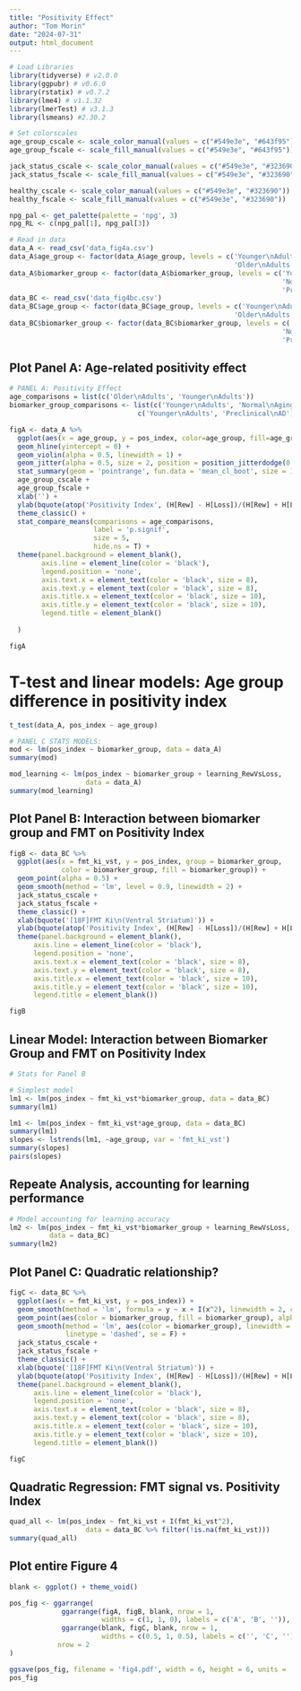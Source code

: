 ```yaml
---
title: "Positivity Effect"
author: "Tom Morin"
date: "2024-07-31"
output: html_document
---
```


```r
# Load Libraries
library(tidyverse) # v2.0.0
library(ggpubr) # v0.6.0
library(rstatix) # v0.7.2
library(lme4) # v1.1.32
library(lmerTest) # v3.1.3
library(lsmeans) #2.30.2

# Set colorscales
age_group_cscale <- scale_color_manual(values = c("#549e3e", "#643f95"))
age_group_fscale <- scale_fill_manual(values = c("#549e3e", "#643f95"))

jack_status_cscale <- scale_color_manual(values = c("#549e3e", "#323690", "#B6357B"))
jack_status_fscale <- scale_fill_manual(values = c("#549e3e", "#323690", "#B6357B"))

healthy_cscale <- scale_color_manual(values = c("#549e3e", "#323690"))
healthy_fscale <- scale_fill_manual(values = c("#549e3e", "#323690"))

npg_pal <- get_palette(palette = 'npg', 3)
npg_RL <- c(npg_pal[1], npg_pal[3])

# Read in data
data_A <- read_csv('data_fig4a.csv')
data_A$age_group <- factor(data_A$age_group, levels = c('Younger\nAdults',
                                                        'Older\nAdults'))
data_A$biomarker_group <- factor(data_A$biomarker_group, levels = c('Younger\nAdults',
                                                                    'Normal\nAging',
                                                                    'Preclinical\nAD'))
data_BC <- read_csv('data_fig4bc.csv')
data_BC$age_group <- factor(data_BC$age_group, levels = c('Younger\nAdults',
                                                        'Older\nAdults'))
data_BC$biomarker_group <- factor(data_BC$biomarker_group, levels = c('Younger\nAdults',
                                                                    'Normal\nAging',
                                                                    'Preclinical\nAD'))
```

## Plot Panel A: Age-related positivity effect
```r
# PANEL A: Positivity Effect
age_comparisons = list(c('Older\nAdults', 'Younger\nAdults'))
biomarker_group_comparisons <- list(c('Younger\nAdults', 'Normal\nAging'),
                                c('Younger\nAdults', 'Preclinical\nAD'))

figA <- data_A %>%
  ggplot(aes(x = age_group, y = pos_index, color=age_group, fill=age_group)) +
  geom_hline(yintercept = 0) +
  geom_violin(alpha = 0.5, linewidth = 1) +
  geom_jitter(alpha = 0.5, size = 2, position = position_jitterdodge(0.2)) +
  stat_summary(geom = 'pointrange', fun.data = 'mean_cl_boot', size = 1, linewidth = 2) +
  age_group_cscale +
  age_group_fscale +
  xlab('') +
  ylab(bquote(atop('Positivity Index', (H[Rew] - H[Loss])/(H[Rew] + H[Loss])))) +
  theme_classic() +
  stat_compare_means(comparisons = age_comparisons, 
                     label = 'p.signif', 
                     size = 5,
                     hide.ns = T) +
  theme(panel.background = element_blank(),
        axis.line = element_line(color = 'black'),
        legend.position = 'none', 
        axis.text.x = element_text(color = 'black', size = 8),
        axis.text.y = element_text(color = 'black', size = 8),
        axis.title.x = element_text(color = 'black', size = 10),
        axis.title.y = element_text(color = 'black', size = 10),
        legend.title = element_blank()
    
  )

figA
```

# T-test and linear models: Age group difference in positivity index
```r
t_test(data_A, pos_index ~ age_group)

# PANEL C STATS MODELS:
mod <- lm(pos_index ~ biomarker_group, data = data_A)
summary(mod)

mod_learning <- lm(pos_index ~ biomarker_group + learning_RewVsLoss, 
                   data = data_A)
summary(mod_learning)  
```

## Plot Panel B: Interaction between biomarker group and FMT on Positivity Index
```r
figB <- data_BC %>%
  ggplot(aes(x = fmt_ki_vst, y = pos_index, group = biomarker_group,
             color = biomarker_group, fill = biomarker_group)) +
  geom_point(alpha = 0.5) +
  geom_smooth(method = 'lm', level = 0.9, linewidth = 2) +
  jack_status_cscale +
  jack_status_fscale +
  theme_classic() +
  xlab(bquote('[18F]FMT Ki\n(Ventral Striatum)')) +
  ylab(bquote(atop('Positivity Index', (H[Rew] - H[Loss])/(H[Rew] + H[Loss])))) +
  theme(panel.background = element_blank(),
      axis.line = element_line(color = 'black'),
      legend.position = 'none', 
      axis.text.x = element_text(color = 'black', size = 8),
      axis.text.y = element_text(color = 'black', size = 8),
      axis.title.x = element_text(color = 'black', size = 10),
      axis.title.y = element_text(color = 'black', size = 10),
      legend.title = element_blank())

figB
```

## Linear Model: Interaction between Biomarker Group and FMT on Positivity Index
```r
# Stats for Panel B

# Simplest model
lm1 <- lm(pos_index ~ fmt_ki_vst*biomarker_group, data = data_BC)
summary(lm1)

lm1 <- lm(pos_index ~ fmt_ki_vst*age_group, data = data_BC)
summary(lm1)
slopes <- lstrends(lm1, ~age_group, var = 'fmt_ki_vst')
summary(slopes)
pairs(slopes)
```

## Repeate Analysis, accounting for learning performance
```r
# Model accounting for learning accuracy
lm2 <- lm(pos_index ~ fmt_ki_vst*biomarker_group + learning_RewVsLoss,
          data = data_BC)
summary(lm2)

```

## Plot Panel C: Quadratic relationship?
```r
figC <- data_BC %>%
  ggplot(aes(x = fmt_ki_vst, y = pos_index)) +
  geom_smooth(method = 'lm', formula = y ~ x + I(x^2), linewidth = 2, color = 'gray') +
  geom_point(aes(color = biomarker_group, fill = biomarker_group), alpha = 0.5) +
  geom_smooth(method = 'lm', aes(color = biomarker_group), linewidth = 1.5, 
              linetype = 'dashed', se = F) +
  jack_status_cscale +
  jack_status_fscale +
  theme_classic() +
  xlab(bquote('[18F]FMT Ki\n(Ventral Striatum)')) +
  ylab(bquote(atop('Positivity Index', (H[Rew] - H[Loss])/(H[Rew] + H[Loss])))) +
  theme(panel.background = element_blank(),
      axis.line = element_line(color = 'black'),
      legend.position = 'none', 
      axis.text.x = element_text(color = 'black', size = 8),
      axis.text.y = element_text(color = 'black', size = 8),
      axis.title.x = element_text(color = 'black', size = 10),
      axis.title.y = element_text(color = 'black', size = 10),
      legend.title = element_blank())

figC
```

## Quadratic Regression: FMT signal vs. Positivity Index
```r
quad_all <- lm(pos_index ~ fmt_ki_vst + I(fmt_ki_vst^2), 
                   data = data_BC %>% filter(!is.na(fmt_ki_vst)))
summary(quad_all)
```

## Plot entire Figure 4
```r
blank <- ggplot() + theme_void()

pos_fig <- ggarrange(
             ggarrange(figA, figB, blank, nrow = 1,
                       widths = c(1, 1, 0), labels = c('A', 'B', '')),
             ggarrange(blank, figC, blank, nrow = 1,
                       widths = c(0.5, 1, 0.5), labels = c('', 'C', '')),
            nrow = 2
)

ggsave(pos_fig, filename = 'fig4.pdf', width = 6, height = 6, units = 'in')
pos_fig
```